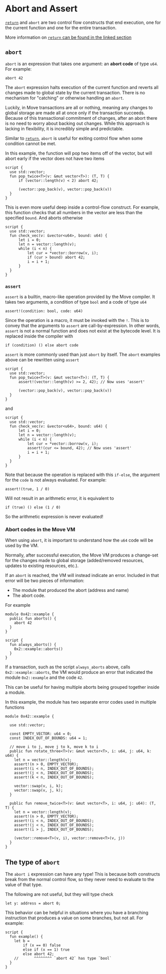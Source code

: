 # Abort and Assert

[`return`](./functions.md) and `abort` are two control flow constructs that end execution, one for
the current function and one for the entire transaction.

More information on [`return` can be found in the linked section](./functions.md)

## `abort`

`abort` is an expression that takes one argument: an **abort code** of type `u64`. For example:

```move
abort 42
```

The `abort` expression halts execution of the current function and reverts all changes made to global
state by the current transaction. There is no mechanism for "catching" or otherwise handling an
`abort`.

Luckily, in Move transactions are all or nothing, meaning any changes to global storage are made all
at once only if the transaction succeeds. Because of this transactional commitment of changes, after
an abort there is no need to worry about backing out changes. While this approach is lacking in
flexibility, it is incredibly simple and predictable.

Similar to [`return`](./functions.md), `abort` is useful for exiting control flow when some
condition cannot be met.

In this example, the function will pop two items off of the vector, but will abort early if the
vector does not have two items

```move
script {
  use std::vector;
  fun pop_twice<T>(v: &mut vector<T>): (T, T) {
      if (vector::length(v) < 2) abort 42;

      (vector::pop_back(v), vector::pop_back(v))
  }
}
```

This is even more useful deep inside a control-flow construct. For example, this function checks
that all numbers in the vector are less than the specified `bound`. And aborts otherwise

```move
script {
  use std::vector;
  fun check_vec(v: &vector<u64>, bound: u64) {
      let i = 0;
      let n = vector::length(v);
      while (i < n) {
          let cur = *vector::borrow(v, i);
          if (cur > bound) abort 42;
          i = i + 1;
      }
  }
}
```

### `assert`

`assert` is a builtin, macro-like operation provided by the Move compiler. It takes two arguments, a
condition of type `bool` and a code of type `u64`

```move
assert!(condition: bool, code: u64)
```

Since the operation is a macro, it must be invoked with the `!`. This is to convey that the
arguments to `assert` are call-by-expression. In other words, `assert` is not a normal function and
does not exist at the bytecode level. It is replaced inside the compiler with

```move
if (condition) () else abort code
```

`assert` is more commonly used than just `abort` by itself. The `abort` examples above can be
rewritten using `assert`

```move
script {
  use std::vector;
  fun pop_twice<T>(v: &mut vector<T>): (T, T) {
      assert!(vector::length(v) >= 2, 42); // Now uses 'assert'

      (vector::pop_back(v), vector::pop_back(v))
  }
}
```

and

```move
script {
  use std::vector;
  fun check_vec(v: &vector<u64>, bound: u64) {
      let i = 0;
      let n = vector::length(v);
      while (i < n) {
          let cur = *vector::borrow(v, i);
          assert!(cur <= bound, 42); // Now uses 'assert'
          i = i + 1;
      }
  }
}
```

Note that because the operation is replaced with this `if-else`, the argument for the `code` is not
always evaluated. For example:

```move
assert!(true, 1 / 0)
```

Will not result in an arithmetic error, it is equivalent to

```move
if (true) () else (1 / 0)
```

So the arithmetic expression is never evaluated!

### Abort codes in the Move VM

When using `abort`, it is important to understand how the `u64` code will be used by the VM.

Normally, after successful execution, the Move VM produces a change-set for the changes made to
global storage (added/removed resources, updates to existing resources, etc.).

If an `abort` is reached, the VM will instead indicate an error. Included in that error will be two
pieces of information:

- The module that produced the abort (address and name)
- The abort code.

For example

```move
module 0x42::example {
  public fun aborts() {
    abort 42
  }
}

script {
  fun always_aborts() {
    0x2::example::aborts()
  }
}
```

If a transaction, such as the script `always_aborts` above, calls `0x2::example::aborts`, the VM
would produce an error that indicated the module `0x2::example` and the code `42`.

This can be useful for having multiple aborts being grouped together inside a module.

In this example, the module has two separate error codes used in multiple functions

```move
module 0x42::example {

  use std::vector;

  const EMPTY_VECTOR: u64 = 0;
  const INDEX_OUT_OF_BOUNDS: u64 = 1;

  // move i to j, move j to k, move k to i
  public fun rotate_three<T>(v: &mut vector<T>, i: u64, j: u64, k: u64) {
    let n = vector::length(v);
    assert!(n > 0, EMPTY_VECTOR);
    assert!(i < n, INDEX_OUT_OF_BOUNDS);
    assert!(j < n, INDEX_OUT_OF_BOUNDS);
    assert!(k < n, INDEX_OUT_OF_BOUNDS);

    vector::swap(v, i, k);
    vector::swap(v, j, k);
  }

  public fun remove_twice<T>(v: &mut vector<T>, i: u64, j: u64): (T, T) {
    let n = vector::length(v);
    assert!(n > 0, EMPTY_VECTOR);
    assert!(i < n, INDEX_OUT_OF_BOUNDS);
    assert!(j < n, INDEX_OUT_OF_BOUNDS);
    assert!(i > j, INDEX_OUT_OF_BOUNDS);

    (vector::remove<T>(v, i), vector::remove<T>(v, j))
  }
}
```

## The type of `abort`

The `abort i` expression can have any type! This is because both constructs break from the normal
control flow, so they never need to evaluate to the value of that type.

The following are not useful, but they will type check

```move
let y: address = abort 0;
```

This behavior can be helpful in situations where you have a branching instruction that produces a
value on some branches, but not all. For example:

```move
script {
  fun example() {
    let b =
        if (x == 0) false
        else if (x == 1) true
        else abort 42;
    //       ^^^^^^^^ `abort 42` has type `bool`
  }
}
```
